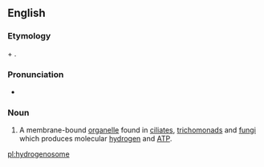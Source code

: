==English==

===Etymology===
{{m|en|hydrogen}} + {{m|en|-o-}} {{suffix||some|lang=en}}.

===Pronunciation===
* {{IPA|haɪdɹoʊˈdʒɛnəsoʊm|lang=en}}

===Noun===
{{en-noun}}

# {{context|cytology|lang=en}} A membrane-bound [[organelle]] found in [[ciliate]]s, [[trichomonad]]s and [[fungi]] which produces molecular [[hydrogen]] and [[ATP]].

[[pl:hydrogenosome]]